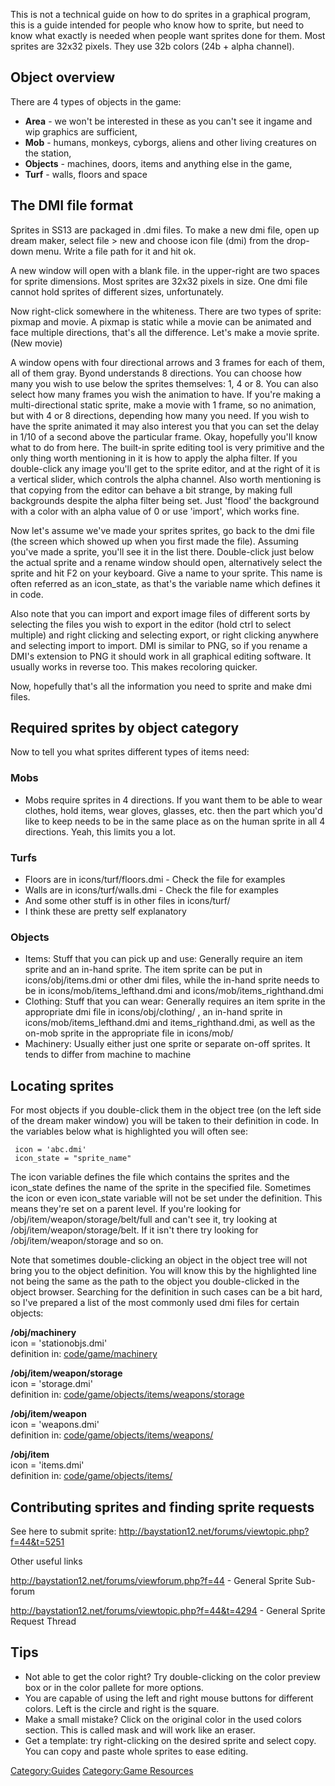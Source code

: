 {{BayPage}}
This is not a technical guide on how to do sprites in a graphical program, this is a guide intended for people who know how to sprite, but need to know what exactly is needed when people want sprites done for them. Most sprites are 32x32 pixels. They use 32b colors (24b + alpha channel).

== Object overview ==


There are 4 types of objects in the game:
*'''Area''' - we won't be interested in these as you can't see it ingame and wip graphics are sufficient,
*'''Mob''' - humans, monkeys, cyborgs, aliens and other living creatures on the station,
*'''Objects''' - machines, doors, items and anything else in the game,
*'''Turf''' - walls, floors and space

== The DMI file format ==

Sprites in SS13 are packaged in .dmi files. To make a new dmi file, open up dream maker, select file > new and choose icon file (dmi) from the drop-down menu. Write a file path for it and hit ok.

A new window will open with a blank file. in the upper-right are two spaces for sprite dimensions. Most sprites are 32x32 pixels in size. One dmi file cannot hold sprites of different sizes, unfortunately.

Now right-click somewhere in the whiteness. There are two types of sprite: pixmap and movie. A pixmap is static while a movie can be animated and face multiple directions, that's all the difference. Let's make a movie sprite. (New movie)

A window opens with four directional arrows and 3 frames for each of them, all of them gray. Byond understands 8 directions. You can choose how many you wish to use below the sprites themselves: 1, 4 or 8. You can also select how many frames you wish the animation to have. If you're making a multi-directional static sprite, make a movie with 1 frame, so no animation, but with 4 or 8 directions, depending how many you need. If you wish to have the sprite animated it may also interest you that you can set the delay in 1/10 of a second above the particular frame. Okay, hopefully you'll know what to do from here. The built-in sprite editing tool is very primitive and the only thing worth mentioning in it is how to apply the alpha filter. If you double-click any image you'll get to the sprite editor, and at the right of it is a vertical slider, which controls the alpha channel. Also worth mentioning is that copying from the editor can behave a bit strange, by making full backgrounds despite the alpha filter being set. Just 'flood' the background with a color with an alpha value of 0 or use 'import', which works fine.

Now let's assume we've made your sprites sprites, go back to the dmi file (the screen which showed up when you first made the file). Assuming you've made a sprite, you'll see it in the list there. Double-click just below the actual sprite and a rename window should open, alternatively select the sprite and hit F2 on your keyboard. Give a name to your sprite. This name is often referred as an icon_state, as that's the variable name which defines it in code.

Also note that you can import and export image files of different sorts by selecting the files you wish to export in the editor (hold ctrl to select multiple) and right clicking and selecting export, or right clicking anywhere and selecting import to import. DMI is similar to PNG, so if you rename a DMI's extension to PNG it should work in all graphical editing software. It usually works in reverse too. This makes recoloring quicker.

Now, hopefully that's all the information you need to sprite and make dmi files. 

== Required sprites by object category ==

Now to tell you what sprites different types of items need:

=== Mobs ===

*Mobs require sprites in 4 directions. If you want them to be able to wear clothes, hold items, wear gloves, glasses, etc. then the part which you'd like to keep needs to be in the same place as on the human sprite in all 4 directions. Yeah, this limits you a lot.

=== Turfs ===

*Floors are in icons/turf/floors.dmi - Check the file for examples
*Walls are in icons/turf/walls.dmi - Check the file for examples
*And some other stuff is in other files in icons/turf/
*I think these are pretty self explanatory

=== Objects ===

*Items: Stuff that you can pick up and use: Generally require an item sprite and an in-hand sprite. The item sprite can be put in icons/obj/items.dmi or other dmi files, while the in-hand sprite needs to be in icons/mob/items_lefthand.dmi and icons/mob/items_righthand.dmi
*Clothing: Stuff that you can wear: Generally requires an item sprite in the appropriate dmi file in icons/obj/clothing/ , an in-hand sprite in icons/mob/items_lefthand.dmi and items_righthand.dmi, as well as the on-mob sprite in the appropriate file in icons/mob/
*Machinery: Usually either just one sprite or separate on-off sprites. It tends to differ from machine to machine


== Locating sprites ==

For most objects if you double-click them in the object tree (on the left side of the dream maker window) you will be taken to their definition in code. In the variables below what is highlighted you will often see:

  icon = 'abc.dmi'
  icon_state = "sprite_name"

The icon variable defines the file which contains the sprites and the icon_state defines the name of the sprite in the specified file.
Sometimes the icon or even icon_state variable will not be set under the definition. This means they're set on a parent level. If you're looking for /obj/item/weapon/storage/belt/full and can't see it, try looking at /obj/item/weapon/storage/belt. If it isn't there try looking for /obj/item/weapon/storage and so on.

Note that sometimes double-clicking an object in the object tree will not bring you to the object definition. You will know this by the highlighted line not being the same as the path to the object you double-clicked in the object browser. Searching for the definition in such cases can be a bit hard, so I've prepared a list of the most commonly used dmi files for certain objects:

'''/obj/machinery'''<br>
icon = 'stationobjs.dmi'<br>
definition in: [https://github.com/Baystation12/Baystation12/tree/master/code/game/machinery code/game/machinery]

'''/obj/item/weapon/storage'''<br>
icon = 'storage.dmi'<br>
definition in: [https://github.com/Baystation12/Baystation12/tree/master/code/game/objects/items/weapons/storage code/game/objects/items/weapons/storage]

'''/obj/item/weapon'''<br>
icon = 'weapons.dmi'<br>
definition in: [https://github.com/Baystation12/Baystation12/tree/master/code/game/objects/items/weapons code/game/objects/items/weapons/]

'''/obj/item'''<br>
icon = 'items.dmi'<br>
definition in: [https://github.com/Baystation12/Baystation12/tree/master/code/game/objects/items code/game/objects/items/]

== Contributing sprites and finding sprite requests ==

See here to submit sprite: http://baystation12.net/forums/viewtopic.php?f=44&t=5251

Other useful links

http://baystation12.net/forums/viewforum.php?f=44 - General Sprite Sub-forum

http://baystation12.net/forums/viewtopic.php?f=44&t=4294 - General Sprite Request Thread

== Tips ==

*Not able to get the color right? Try double-clicking on the color preview box or in the color pallete for more options.
*You are capable of using the left and right mouse buttons for different colors. Left is the circle and right is the square.
*Make a small mistake? Click on the original color in the used colors section. This is called mask and will work like an eraser.
*Get a template: try right-clicking on the desired sprite and select copy. You can copy and paste whole sprites to ease editing.

{{Contribution guides}}
[[Category:Guides]] [[Category:Game Resources]]